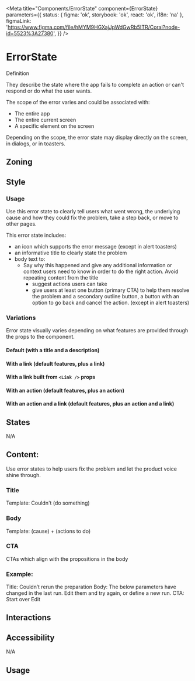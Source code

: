 


<Meta
	title="Components/ErrorState"
	component={ErrorState}
	parameters={{
		status: { figma: 'ok', storybook: 'ok', react: 'ok', i18n: 'na' },
		figmaLink: 'https://www.figma.com/file/hMYM9HGXajJpWdGwRb5ITR/Coral?node-id=5523%3A27380',
	}}
/>

# ErrorState

Definition

They describe the state where the app fails to complete an action or can't respond or do what the user wants.

The scope of the error varies and could be associated with:

- The entire app
- The entire current screen
- A specific element on the screen

Depending on the scope, the error state may display directly on the screen, in dialogs, or in toasters.

## Zoning

<FigmaImage
	src="https://www.figma.com/file/hMYM9HGXajJpWdGwRb5ITR/Coral?node-id=5523%3A27381"
	alt="Zoning image for ErrorState"
/>

## Style

<FigmaImage
	src="https://www.figma.com/file/hMYM9HGXajJpWdGwRb5ITR/Coral?node-id=5523%3A27381"
	alt="Styles for ErrorStates"
/>

### Usage

Use this error state to clearly tell users what went wrong, the underlying cause and how they could fix the problem, take a step back, or move to other pages.

This error state includes:

- an icon which supports the error message (except in alert toasters)
- an informative title to clearly state the problem
- body text to:
  - Say why this happened and give any additional information or context users need to know in order to do the right action. Avoid repeating content from the title
    - suggest actions users can take
    - give users at least one button (primary CTA) to help them resolve the problem and a secondary outline button, a button with an option to go back and cancel the action. (except in alert toasters)

### Variations

Error state visually varies depending on what features are provided through the props to the component.

#### Default (with a title and a description)

<Canvas>
	<Story story={Stories.DefaultStory} />
</Canvas>

#### With a link (default features, plus a link)

<Canvas>
	<Story story={Stories.WithLink} />
</Canvas>

#### With a link built from `<Link />` props

<Canvas>
	<Story story={Stories.WithLinkProps} />
</Canvas>

#### With an action (default features, plus an action)

<Canvas>
	<Story story={Stories.WithAction} />
</Canvas>

#### With an action and a link (default features, plus an action and a link)

<Canvas>
	<Story story={Stories.WithActionAndLink} />
</Canvas>

## States

N/A

## Content:

Use error states to help users fix the problem and let the product voice shine through.

### Title

Template: Couldn't (do something)

### Body

Template: (cause) + (actions to do)

### CTA

CTAs which align with the propositions in the body

### Example:

Title: Couldn’t rerun the preparation
Body: The below parameters have changed in the last run. Edit them and try again, or define a new run.
CTA: Start over Edit

## Interactions

## Accessibility

N/A

## Usage

